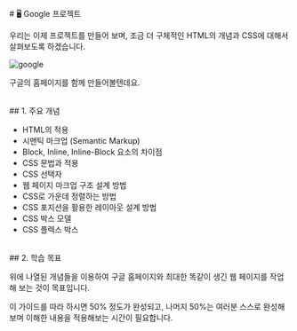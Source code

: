 
<br/>
# 🖥 Google 프로젝트

우리는 이제 프로젝트를 만들어 보며, 조금 더 구체적인 HTML의 개념과 CSS에 대해서 살펴보도록 하겠습니다.

![google](/images/posts/html-intro/google.png)

구글의 홈페이지를 함께 만들어볼텐데요.

<br />
## 1. 주요 개념

- HTML의 적용
- 시맨틱 마크업 (Semantic Markup)
- Block, Inline, Inline-Block 요소의 차이점
- CSS 문법과 적용
- CSS 선택자
- 웹 페이지 마크업 구조 설계 방법
- CSS로 가운데 정렬하는 방법
- CSS 포지션을 활용한 레이아웃 설계 방법
- CSS 박스 모델
- CSS 플렉스 박스

<br />
## 2. 학습 목표

위에 나열된 개념들을 이용하여 구글 홈페이지와 최대한 똑같이 생긴 웹 페이지를 작업해 보는 것이 목표입니다.

이 가이드를 따라 하시면 50% 정도가 완성되고, 나머지 50%는 여러분 스스로 완성해보며 이해한 내용을 적용해보는 시간이 필요합니다.

<br/>
<br/>
<br/>
<Giscus
  repo="crwdu/lms-contents-js101"
  repoId="R_kgDOL2ikqQ"
  category="Q&A"
  categoryId="DIC_kwDOL2ikqc4CgSAu"
  mapping="pathname"
  reactionsEnabled="1"
  strict="1"
  emitMetadata="0"
  inputPosition="top"
  theme="preferred_color_scheme"
  lang="ko"
  loading="lazy"
/>
